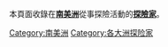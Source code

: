 本頁面收錄在'''[[南美洲|南美洲]]'''從事探險活動的'''[[探險家|探險家]]'''。
{{Commonscat|Explorers of South America}}

[[Category:南美洲|Category:南美洲]]
[[Category:各大洲探险家|Category:各大洲探险家]]